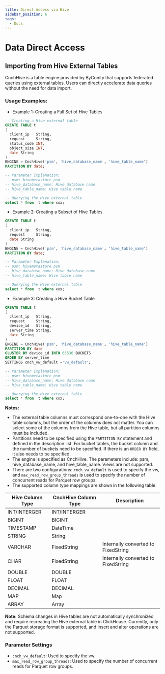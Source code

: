 ```yaml
---
title: Direct Access via Hive
sidebar_position: 6
tags:
  - Docs
---
```



# Data Direct Access

## Importing from Hive External Tables

CnchHive is a table engine provided by ByConity that supports federated queries using external tables. Users can directly accelerate data queries without the need for data import.

### Usage Examples:

* Example 1: Creating a Full Set of Hive Tables


```sql
-- Creating a Hive external table
CREATE TABLE t
(
  client_ip   String,
  request     String,
  status_code INT,
  object_size INT,
  date String
)
ENGINE = CnchHive('psm', 'hive_database_name', 'hive_table_name')
PARTITION BY date;

-- Parameter Explanation:
-- psm: hivemetastore psm
-- hive_database_name: Hive database name
-- hive_table_name: Hive table name

-- Querying the Hive external table
select * from  t where xxx;
```

* Example 2: Creating a Subset of Hive Tables


```sql
CREATE TABLE t
(
  client_ip   String,
  request     String,
  date String
)
ENGINE = CnchHive('psm', 'hive_database_name', 'hive_table_name')
PARTITION BY date;

-- Parameter Explanation:
-- psm: hivemetastore psm
-- hive_database_name: Hive database name
-- hive_table_name: Hive table name

-- Querying the Hive external table
select * from  t where xxx;
```

* Example 3: Creating a Hive Bucket Table


```sql
CREATE TABLE t
(
  client_ip   String,
  request     String,
  device_id   String,
  server_time String,
  date String
)
ENGINE = CnchHive('psm', 'hive_database_name', 'hive_table_name')
PARTITION BY date
CLUSTER BY device_id INTO 65536 BUCKETS
ORDER BY server_time
SETTINGS cnch_vw_default ='vw_default';

-- Parameter Explanation:
-- psm: hivemetastore psm
-- hive_database_name: Hive database name
-- hive_table_name: Hive table name

-- Querying the Hive external table
select * from  t where xxx;
```

**Notes:**

* The external table columns must correspond one-to-one with the Hive table columns, but the order of the columns does not matter. You can select some of the columns from the Hive table, but all partition columns must be included.
* Partitions need to be specified using the `PARTITION BY` statement and defined in the description list. For bucket tables, the bucket column and the number of buckets need to be specified. If there is an `ORDER BY` field, it also needs to be specified.
* The engine is specified as CnchHive. The parameters include: psm, hive_database_name, and hive_table_name. Views are not supported.
* There are two configurations: `cnch_vw_default` is used to specify the vw, and `max_read_row_group_threads` is used to specify the number of concurrent reads for Parquet row groups.
* The supported column type mappings are shown in the following table:

| Hive Column Type | CnchHive Column Type | Description |
| --- | --- | --- |
| INT/INTERGER | INT/INTERGER | |
| BIGINT | BIGINT | |
| TIMESTAMP | DateTime | |
| STRING | String | |
| VARCHAR | FixedString | Internally converted to FixedString |
| CHAR | FixedString | Internally converted to FixedString |
| DOUBLE | DOUBLE | |
| FLOAT | FLOAT | |
| DECIMAL | DECIMAL | |
| MAP | Map | |
| ARRAY | Array | |

**Note:** Schema changes in Hive tables are not automatically synchronized and require recreating the Hive external table in ClickHouse. Currently, only the Parquet storage format is supported, and insert and alter operations are not supported.

### Parameter Settings

* `cnch_vw_default`: Used to specify the vw.
* `max_read_row_group_threads`: Used to specify the number of concurrent reads for Parquet row groups.


